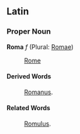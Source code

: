 ==Latin==
===Proper Noun===
'''Roma''' ''f'' (Plural: [[Romae]])

: [[Rome]]

====Derived Words====
: [[Romanus]].
====Related Words====
: [[Romulus]].